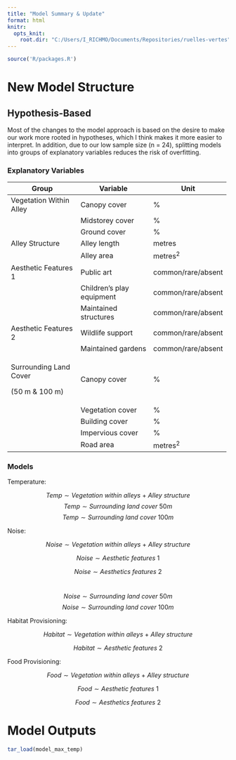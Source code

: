 ```yaml
---
title: "Model Summary & Update"
format: html
knitr:
  opts_knit:
    root.dir: "C:/Users/I_RICHMO/Documents/Repositories/ruelles-vertes"
---
```


```r
source('R/packages.R')

```

# New Model Structure

## Hypothesis-Based

Most of the changes to the model approach is based on the desire to make our work more rooted in hypotheses, which I think makes it more easier to interpret. In addition, due to our low sample size (n = 24), splitting models into groups of explanatory variables reduces the risk of overfitting.

### Explanatory Variables

+-------------------------+---------------------------+--------------------+
| Group                   | Variable                  | Unit               |
+=========================+===========================+====================+
| Vegetation Within Alley | Canopy cover              | \%                 |
+-------------------------+---------------------------+--------------------+
|                         | Midstorey cover           | \%                 |
+-------------------------+---------------------------+--------------------+
|                         | Ground cover              | \%                 |
+-------------------------+---------------------------+--------------------+
| Alley Structure         | Alley length              | metres             |
+-------------------------+---------------------------+--------------------+
|                         | Alley area                | metres^2^          |
+-------------------------+---------------------------+--------------------+
| Aesthetic Features 1    | Public art                | common/rare/absent |
+-------------------------+---------------------------+--------------------+
|                         | Children's play equipment | common/rare/absent |
+-------------------------+---------------------------+--------------------+
|                         | Maintained structures     | common/rare/absent |
+-------------------------+---------------------------+--------------------+
| Aesthetic Features 2    | Wildlife support          | common/rare/absent |
+-------------------------+---------------------------+--------------------+
|                         | Maintained gardens        | common/rare/absent |
+-------------------------+---------------------------+--------------------+
| Surrounding Land Cover  | Canopy cover              | \%                 |
|                         |                           |                    |
| (50 m & 100 m)          |                           |                    |
+-------------------------+---------------------------+--------------------+
|                         | Vegetation cover          | \%                 |
+-------------------------+---------------------------+--------------------+
|                         | Building cover            | \%                 |
+-------------------------+---------------------------+--------------------+
|                         | Impervious cover          | \%                 |
+-------------------------+---------------------------+--------------------+
|                         | Road area                 | metres^2^          |
+-------------------------+---------------------------+--------------------+

### Models

Temperature:

$$
Temp \sim Vegetation \ within \ alleys \ + \ Alley \ structure
$$ $$
Temp \sim Surrounding \ land \ cover \ 50m
$$ $$
Temp \sim Surrounding \ land \ cover \ 100m
$$

Noise:

$$
Noise \sim Vegetation \ within \ alleys \ + \ Alley \ structure
$$

$$
Noise \sim Aesthetic \ features  \ 1
$$

$$
Noise \sim Aesthetics \ features \ 2
$$\

$$
Noise \sim Surrounding \ land \ cover \ 50m
$$ $$
Noise \sim Surrounding \ land \ cover \ 100m
$$

Habitat Provisioning:

$$ Habitat \sim Vegetation \ within \ alleys \ + \ Alley \ structure $$

$$ Habitat \sim Aesthetic \ features  \ 2 $$

Food Provisioning:

$$ Food \sim Vegetation \ within \ alleys \ + \ Alley \ structure $$

$$ Food \sim Aesthetic \ features  \ 1 $$

$$ Food \sim Aesthetics \ features \ 2 $$

# Model Outputs

```r
tar_load(model_max_temp)


```
